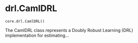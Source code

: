 # drl.CamlDRL { #caml.core.drl.CamlDRL }

`core.drl.CamlDRL()`

The CamlDRL class represents a Doubly Robust Learning (DRL) implementation for estimating...